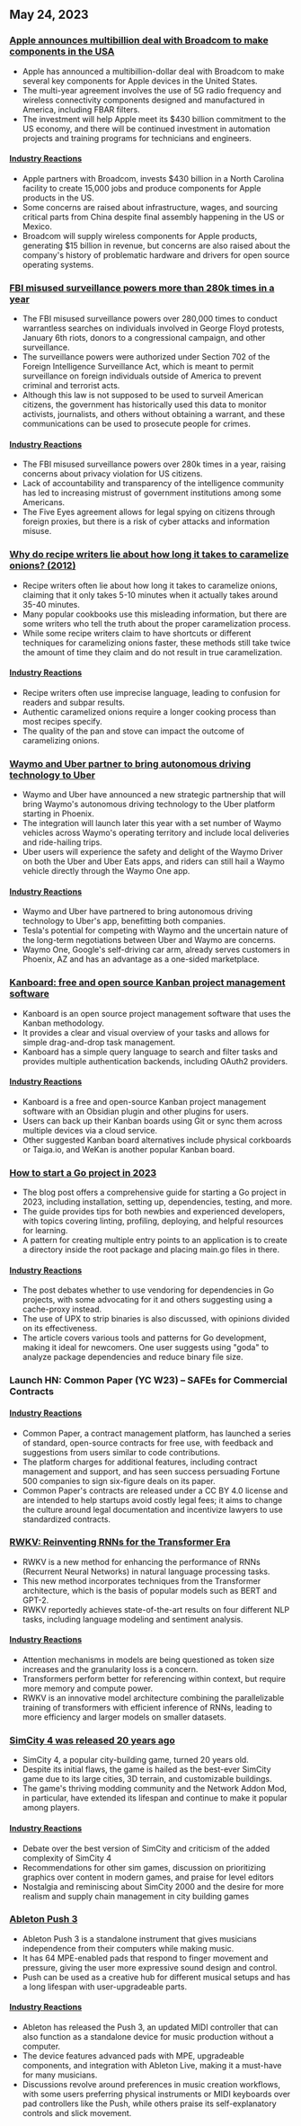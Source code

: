 



<CallToAction />

<Steps>

## May 24, 2023



### [Apple announces multibillion deal with Broadcom to make components in the USA](https://www.macrumors.com/2023/05/23/apple-announces-deal-to-make-components-in-the-usa/)

- Apple has announced a multibillion-dollar deal with Broadcom to make several key components for Apple devices in the United States.
- The multi-year agreement involves the use of 5G radio frequency and wireless connectivity components designed and manufactured in America, including FBAR filters.
- The investment will help Apple meet its $430 billion commitment to the US economy, and there will be continued investment in automation projects and training programs for technicians and engineers.

#### [Industry Reactions](http://news.ycombinator.com/item?id=36044977)

- Apple partners with Broadcom, invests $430 billion in a North Carolina facility to create 15,000 jobs and produce components for Apple products in the US.
- Some concerns are raised about infrastructure, wages, and sourcing critical parts from China despite final assembly happening in the US or Mexico.
- Broadcom will supply wireless components for Apple products, generating $15 billion in revenue, but concerns are also raised about the company's history of problematic hardware and drivers for open source operating systems.





### [FBI misused surveillance powers more than 280k times in a year](https://www.theregister.com/2023/05/22/fbi_fisa_abuse/)

- The FBI misused surveillance powers over 280,000 times to conduct warrantless searches on individuals involved in George Floyd protests, January 6th riots, donors to a congressional campaign, and other surveillance.
- The surveillance powers were authorized under Section 702 of the Foreign Intelligence Surveillance Act, which is meant to permit surveillance on foreign individuals outside of America to prevent criminal and terrorist acts.
- Although this law is not supposed to be used to surveil American citizens, the government has historically used this data to monitor activists, journalists, and others without obtaining a warrant, and these communications can be used to prosecute people for crimes.

#### [Industry Reactions](http://news.ycombinator.com/item?id=36041059)

- The FBI misused surveillance powers over 280k times in a year, raising concerns about privacy violation for US citizens.
- Lack of accountability and transparency of the intelligence community has led to increasing mistrust of government institutions among some Americans.
- The Five Eyes agreement allows for legal spying on citizens through foreign proxies, but there is a risk of cyber attacks and information misuse.





### [Why do recipe writers lie about how long it takes to caramelize onions? (2012)](https://slate.com/human-interest/2012/05/how-to-cook-onions-why-recipe-writers-lie-and-lie-about-how-long-they-take-to-caramelize.html)

- Recipe writers often lie about how long it takes to caramelize onions, claiming that it only takes 5-10 minutes when it actually takes around 35-40 minutes.
- Many popular cookbooks use this misleading information, but there are some writers who tell the truth about the proper caramelization process.
- While some recipe writers claim to have shortcuts or different techniques for caramelizing onions faster, these methods still take twice the amount of time they claim and do not result in true caramelization.

#### [Industry Reactions](http://news.ycombinator.com/item?id=36038796)

- Recipe writers often use imprecise language, leading to confusion for readers and subpar results.
- Authentic caramelized onions require a longer cooking process than most recipes specify.
- The quality of the pan and stove can impact the outcome of caramelizing onions.





### [Waymo and Uber partner to bring autonomous driving technology to Uber](https://blog.waymo.com/2023/05/waymo-and-uber-partner-to-bring-waymos.html)

- Waymo and Uber have announced a new strategic partnership that will bring Waymo's autonomous driving technology to the Uber platform starting in Phoenix.
- The integration will launch later this year with a set number of Waymo vehicles across Waymo's operating territory and include local deliveries and ride-hailing trips.
- Uber users will experience the safety and delight of the Waymo Driver on both the Uber and Uber Eats apps, and riders can still hail a Waymo vehicle directly through the Waymo One app.

#### [Industry Reactions](http://news.ycombinator.com/item?id=36043322)

- Waymo and Uber have partnered to bring autonomous driving technology to Uber's app, benefitting both companies.
- Tesla's potential for competing with Waymo and the uncertain nature of the long-term negotiations between Uber and Waymo are concerns.
- Waymo One, Google's self-driving car arm, already serves customers in Phoenix, AZ and has an advantage as a one-sided marketplace.





### [Kanboard: free and open source Kanban project management software](https://kanboard.org/)

- Kanboard is an open source project management software that uses the Kanban methodology.
- It provides a clear and visual overview of your tasks and allows for simple drag-and-drop task management.
- Kanboard has a simple query language to search and filter tasks and provides multiple authentication backends, including OAuth2 providers.

#### [Industry Reactions](http://news.ycombinator.com/item?id=36047861)

- Kanboard is a free and open-source Kanban project management software with an Obsidian plugin and other plugins for users.
- Users can back up their Kanban boards using Git or sync them across multiple devices via a cloud service.
- Other suggested Kanban board alternatives include physical corkboards or Taiga.io, and WeKan is another popular Kanban board.





### [How to start a Go project in 2023](https://boyter.org/posts/how-to-start-go-project-2023/)

- The blog post offers a comprehensive guide for starting a Go project in 2023, including installation, setting up, dependencies, testing, and more.
- The guide provides tips for both newbies and experienced developers, with topics covering linting, profiling, deploying, and helpful resources for learning.
- A pattern for creating multiple entry points to an application is to create a directory inside the root package and placing main.go files in there.

#### [Industry Reactions](http://news.ycombinator.com/item?id=36046662)

- The post debates whether to use vendoring for dependencies in Go projects, with some advocating for it and others suggesting using a cache-proxy instead.
- The use of UPX to strip binaries is also discussed, with opinions divided on its effectiveness.
- The article covers various tools and patterns for Go development, making it ideal for newcomers. One user suggests using "goda" to analyze package dependencies and reduce binary file size.





### Launch HN: Common Paper (YC W23) – SAFEs for Commercial Contracts



#### [Industry Reactions](http://news.ycombinator.com/item?id=36043944)

- Common Paper, a contract management platform, has launched a series of standard, open-source contracts for free use, with feedback and suggestions from users similar to code contributions.
- The platform charges for additional features, including contract management and support, and has seen success persuading Fortune 500 companies to sign six-figure deals on its paper.
- Common Paper's contracts are released under a CC BY 4.0 license and are intended to help startups avoid costly legal fees; it aims to change the culture around legal documentation and incentivize lawyers to use standardized contracts.





### [RWKV: Reinventing RNNs for the Transformer Era](https://arxiv.org/abs/2305.13048)

- RWKV is a new method for enhancing the performance of RNNs (Recurrent Neural Networks) in natural language processing tasks.
- This new method incorporates techniques from the Transformer architecture, which is the basis of popular models such as BERT and GPT-2.
- RWKV reportedly achieves state-of-the-art results on four different NLP tasks, including language modeling and sentiment analysis.

#### [Industry Reactions](http://news.ycombinator.com/item?id=36038868)

- Attention mechanisms in models are being questioned as token size increases and the granularity loss is a concern.
- Transformers perform better for referencing within context, but require more memory and compute power.
- RWKV is an innovative model architecture combining the parallelizable training of transformers with efficient inference of RNNs, leading to more efficiency and larger models on smaller datasets.





### [SimCity 4 was released 20 years ago](https://www.rockpapershotgun.com/simcity-4-the-greatest-citybuilder-of-all-time-was-released-20-years-ago)

- SimCity 4, a popular city-building game, turned 20 years old.
- Despite its initial flaws, the game is hailed as the best-ever SimCity game due to its large cities, 3D terrain, and customizable buildings.
- The game's thriving modding community and the Network Addon Mod, in particular, have extended its lifespan and continue to make it popular among players.

#### [Industry Reactions](http://news.ycombinator.com/item?id=36038950)

- Debate over the best version of SimCity and criticism of the added complexity of SimCity 4
- Recommendations for other sim games, discussion on prioritizing graphics over content in modern games, and praise for level editors
- Nostalgia and reminiscing about SimCity 2000 and the desire for more realism and supply chain management in city building games





### [Ableton Push 3](https://www.ableton.com/en/push/)

- Ableton Push 3 is a standalone instrument that gives musicians independence from their computers while making music.
- It has 64 MPE-enabled pads that respond to finger movement and pressure, giving the user more expressive sound design and control.
- Push can be used as a creative hub for different musical setups and has a long lifespan with user-upgradeable parts.

#### [Industry Reactions](http://news.ycombinator.com/item?id=36041432)

- Ableton has released the Push 3, an updated MIDI controller that can also function as a standalone device for music production without a computer.
- The device features advanced pads with MPE, upgradeable components, and integration with Ableton Live, making it a must-have for many musicians.
- Discussions revolve around preferences in music creation workflows, with some users preferring physical instruments or MIDI keyboards over pad controllers like the Push, while others praise its self-explanatory controls and slick movement.



</Steps>